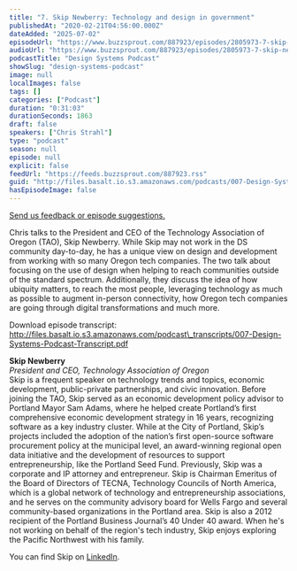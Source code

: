 ```yaml
---
title: "7. Skip Newberry: Technology and design in government"
publishedAt: "2020-02-21T04:56:00.000Z"
dateAdded: "2025-07-02"
episodeUrl: "https://www.buzzsprout.com/887923/episodes/2805973-7-skip-newberry-technology-and-design-in-government.mp3"
audioUrl: "https://www.buzzsprout.com/887923/episodes/2805973-7-skip-newberry-technology-and-design-in-government.mp3"
podcastTitle: "Design Systems Podcast"
showSlug: "design-systems-podcast"
image: null
localImages: false
tags: []
categories: ["Podcast"]
duration: "0:31:03"
durationSeconds: 1863
draft: false
speakers: ["Chris Strahl"]
type: "podcast"
season: null
episode: null
explicit: false
feedUrl: "https://feeds.buzzsprout.com/887923.rss"
guid: "http://files.basalt.io.s3.amazonaws.com/podcasts/007-Design-Systems-Podcast.mp3"
hasEpisodeImage: false
---
```

[Send us feedback or episode suggestions.](https://www.buzzsprout.com/twilio/text_messages/887923/open_sms)

Chris talks to the President and CEO of the Technology Association of Oregon (TAO), Skip Newberry. While Skip may not work in the DS community day-to-day, he has a unique view on design and development from working with so many Oregon tech companies. The two talk about focusing on the use of design when helping to reach communities outside of the standard spectrum. Additionally, they discuss the idea of how ubiquity matters, to reach the most people, leveraging technology as much as possible to augment in-person connectivity, how Oregon tech companies are going through digital transformations and much more.  
  
Download episode transcript:  
http://files.basalt.io.s3.amazonaws.com/podcast\_transcripts/007-Design-Systems-Podcast-Transcript.pdf  

**Skip Newberry**  
_President and CEO, Technology Association of Oregon_  
Skip is a frequent speaker on technology trends and topics, economic development, public-private partnerships, and civic innovation. Before joining the TAO, Skip served as an economic development policy advisor to Portland Mayor Sam Adams, where he helped create Portland’s first comprehensive economic development strategy in 16 years, recognizing software as a key industry cluster. While at the City of Portland, Skip’s projects included the adoption of the nation’s first open-source software procurement policy at the municipal level, an award-winning regional open data initiative and the development of resources to support entrepreneurship, like the Portland Seed Fund. Previously, Skip was a corporate and IP attorney and entrepreneur. Skip is Chairman Emeritus of the Board of Directors of TECNA, Technology Councils of North America, which is a global network of technology and entrepreneurship associations, and he serves on the community advisory board for Wells Fargo and several community-based organizations in the Portland area. Skip is also a 2012 recipient of the Portland Business Journal’s 40 Under 40 award. When he's not working on behalf of the region's tech industry, Skip enjoys exploring the Pacific Northwest with his family.  
  
You can find Skip on [LinkedIn](https://linkedin.com/in/skipnewberry/).
